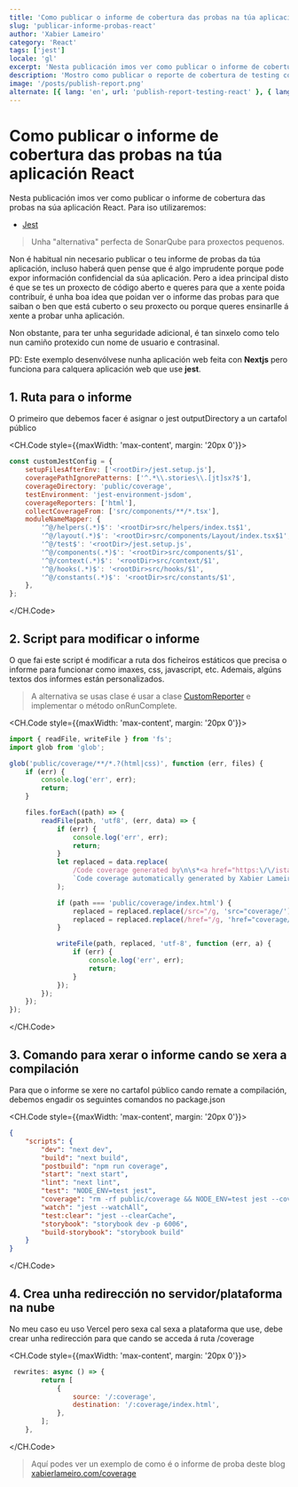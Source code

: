 ```yaml
---
title: 'Como publicar o informe de cobertura das probas na túa aplicación React'
slug: 'publicar-informe-probas-react'
author: 'Xabier Lameiro'
category: 'React'
tags: ['jest']
locale: 'gl'
excerpt: 'Nesta publicación imos ver como publicar o informe de cobertura das probas na túa aplicación React'
description: 'Mostro como publicar o reporte de cobertura de testing con jest na túa aplicación de React ou Nextjs, para que tí mesmo ou a xente poida ver a cobertura de testing do teu proxecto.'
image: '/posts/publish-report.png'
alternate: [{ lang: 'en', url: 'publish-report-testing-react' }, { lang: 'es', url: 'publicar-reporte-pruebas-react' }]
---
```


# Como publicar o informe de cobertura das probas na túa aplicación React

<Date date="01-01-2023" />

<GoogleAdsense />

Nesta publicación imos ver como publicar o informe de cobertura das probas na súa aplicación React. Para iso utilizaremos:

-   [Jest](https://jestjs.io/ 'Enlace a documentación de Jest')

> Unha "alternativa" perfecta de SonarQube para proxectos pequenos.

Non é habitual nin necesario publicar o teu informe de probas da túa aplicación, incluso haberá quen pense que é algo imprudente porque
pode expor información confidencial da súa aplicación. Pero a idea principal disto é que se tes un proxecto de código aberto e queres
para que a xente poida contribuír, é unha boa idea que poidan ver o informe das probas para que saiban o ben que está cuberto o seu proxecto ou
porque queres ensinarlle á xente a probar unha aplicación.

Non obstante, para ter unha seguridade adicional, é tan sinxelo como telo nun camiño protexido cun nome de usuario e contrasinal.

PD: Este exemplo desenvólvese nunha aplicación web feita con **Nextjs** pero funciona para calquera aplicación web que use
**jest**.

## 1. Ruta para o informe

O primeiro que debemos facer é asignar o jest outputDirectory a un cartafol público

<CH.Code style={{maxWidth: 'max-content', margin: '20px 0'}}>

```javascript jest.config.js mark=4
const customJestConfig = {
    setupFilesAfterEnv: ['<rootDir>/jest.setup.js'],
    coveragePathIgnorePatterns: ['^.*\\.stories\\.[jt]sx?$'],
    coverageDirectory: 'public/coverage',
    testEnvironment: 'jest-environment-jsdom',
    coverageReporters: ['html'],
    collectCoverageFrom: ['src/components/**/*.tsx'],
    moduleNameMapper: {
        '^@/helpers(.*)$': '<rootDir>src/helpers/index.ts$1',
        '^@/layout(.*)$': '<rootDir>src/components/Layout/index.tsx$1',
        '^@/test$': '<rootDir>/jest.setup.js',
        '^@/components(.*)$': '<rootDir>src/components/$1',
        '^@/context(.*)$': '<rootDir>src/context/$1',
        '^@/hooks(.*)$': '<rootDir>src/hooks/$1',
        '^@/constants(.*)$': '<rootDir>src/constants/$1',
    },
};
```

</CH.Code>

## 2. Script para modificar o informe

O que fai este script é modificar a ruta dos ficheiros estáticos que precisa o informe para funcionar como imaxes, css, javascript, etc.
Ademais, algúns textos dos informes están personalizados.

> A alternativa se usas clase é usar a clase [CustomReporter](https://jestjs.io/docs/configuration 'Páxina de configuración de Jest') e implementar o método onRunComplete.

<CH.Code style={{maxWidth: 'max-content', margin: '20px 0'}}>

```javascript custom-reporter.js
import { readFile, writeFile } from 'fs';
import glob from 'glob';

glob('public/coverage/**/*.?(html|css)', function (err, files) {
    if (err) {
        console.log('err', err);
        return;
    }

    files.forEach((path) => {
        readFile(path, 'utf8', (err, data) => {
            if (err) {
                console.log('err', err);
                return;
            }
            let replaced = data.replace(
                /Code coverage generated by\n\s*<a href="https:\/\/istanbul\.js\.org\/"/g,
                `Code coverage automatically generated by Xabier Lameiro on ${new Date().toLocaleDateString()}`
            );

            if (path === 'public/coverage/index.html') {
                replaced = replaced.replace(/src="/g, 'src="coverage/');
                replaced = replaced.replace(/href="/g, 'href="coverage/');
            }

            writeFile(path, replaced, 'utf-8', function (err, a) {
                if (err) {
                    console.log('err', err);
                    return;
                }
            });
        });
    });
});
```

</CH.Code>

## 3. Comando para xerar o informe cando se xera a compilación

Para que o informe se xere no cartafol público cando remate a compilación, debemos engadir os seguintes comandos no package.json

<CH.Code style={{maxWidth: 'max-content', margin: '20px 0'}}>

```json package.json mark=5,9
{
    "scripts": {
        "dev": "next dev",
        "build": "next build",
        "postbuild": "npm run coverage",
        "start": "next start",
        "lint": "next lint",
        "test": "NODE_ENV=test jest",
        "coverage": "rm -rf public/coverage && NODE_ENV=test jest --coverage && node custom-reporter.js",
        "watch": "jest --watchAll",
        "test:clear": "jest --clearCache",
        "storybook": "storybook dev -p 6006",
        "build-storybook": "storybook build"
    }
}
```

</CH.Code>

## 4. Crea unha redirección no servidor/plataforma na nube

No meu caso eu uso Vercel pero sexa cal sexa a plataforma que use, debe crear unha redirección para que cando se acceda á ruta /coverage

<CH.Code style={{maxWidth: 'max-content', margin: '20px 0'}}>

```javascript next.config.js mark=4,5
 rewrites: async () => {
        return [
            {
                source: '/:coverage',
                destination: '/:coverage/index.html',
            },
        ];
    },
```

</CH.Code>

> Aquí podes ver un exemplo de como é o informe de proba deste blog [xabierlameiro.com/coverage](https://xabierlameiro.com/coverage 'Sección de cobertura de probas')
